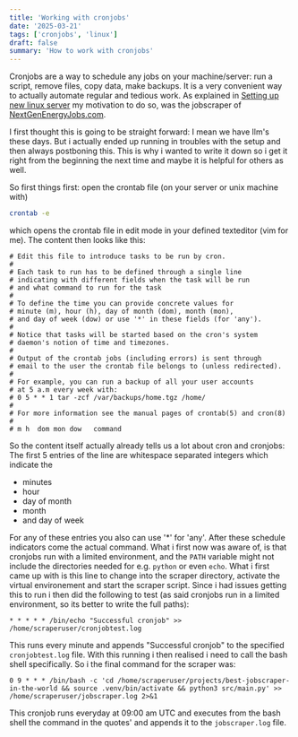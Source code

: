 ```yaml
---
title: 'Working with cronjobs'
date: '2025-03-21'
tags: ['cronjobs', 'linux']
draft: false
summary: 'How to work with cronjobs'
---
```


Cronjobs are a way to schedule any jobs on your machine/server: run a script, remove files, copy data, make backups. It is a very convenient way to actually automate regular and tedious work. As explained in [Setting up new linux server](https://www.michaelscheiwiller.com/blog/setting-up-new-linux-server) my motivation to do so, was the jobscraper of [NextGenEnergyJobs.com](https://www.nextgenenergyjobs.com).

I first thought this is going to be straight forward: I mean we have llm's these days. But i actually ended up running in troubles with the setup and then always postboning this. This is why i wanted to write it down so i get it right from the beginning the next time and maybe it is helpful for others as well.

So first things first: open the crontab file (on your server or unix machine with)

```bash
crontab -e
```

which opens the crontab file in edit mode in your defined texteditor (vim for me). The content then looks like this:

```vim
# Edit this file to introduce tasks to be run by cron.
#
# Each task to run has to be defined through a single line
# indicating with different fields when the task will be run
# and what command to run for the task
#
# To define the time you can provide concrete values for
# minute (m), hour (h), day of month (dom), month (mon),
# and day of week (dow) or use '*' in these fields (for 'any').
#
# Notice that tasks will be started based on the cron's system
# daemon's notion of time and timezones.
#
# Output of the crontab jobs (including errors) is sent through
# email to the user the crontab file belongs to (unless redirected).
#
# For example, you can run a backup of all your user accounts
# at 5 a.m every week with:
# 0 5 * * 1 tar -zcf /var/backups/home.tgz /home/
#
# For more information see the manual pages of crontab(5) and cron(8)
#
# m h  dom mon dow   command
```

So the content itself actually already tells us a lot about cron and cronjobs: The first 5 entries of the line are whitespace separated integers which indicate the

- minutes
- hour
- day of month
- month
- and day of week

For any of these entries you also can use '\*' for 'any'. After these schedule indicators come the actual command. What i first now was aware of, is that cronjobs run with a limited environment, and the `PATH` variable might not include the directories needed for e.g. `python` or even `echo`. What i first came up with is this line to change into the scraper directory, activate the virtual environement and start the scraper script. Since i had issues getting this to run i then did the following to test (as said cronjobs run in a limited environment, so its better to write the full paths):

```vim
* * * * * /bin/echo "Successful cronjob" >> /home/scraperuser/cronjobtest.log
```

This runs every minute and appends "Successful cronjob" to the specified `cronjobtest.log` file. With this running i then realised i need to call the bash shell specifically. So i the final command for the scraper was:

```vim
0 9 * * * /bin/bash -c 'cd /home/scraperuser/projects/best-jobscraper-in-the-world && source .venv/bin/activate && python3 src/main.py' >> /home/scraperuser/jobscraper.log 2>&1
```

This cronjob runs everyday at 09:00 am UTC and executes from the bash shell the command in the quotes' and appends it to the `jobscraper.log` file.
